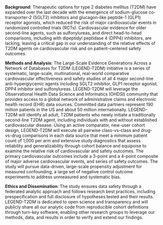 **Background**: Therapeutic options for type 2 diabetes mellitus (T2DM) have expanded over the last decade with the emergence of sodium-glucose co-transporter-2 (SGLT2) inhibitors and glucagon-like peptide-1 (GLP1) receptor agonists, which reduced the risk of major cardiovascular events in randomized controlled trials (RCTs). Cardiovascular evidence for older second-line agents, such as sulfonylureas, and direct head-to-head comparisons, including with dipeptidyl peptidase 4 (DPP4) inhibitors, are lacking, leaving a critical gap in our understanding of the relative effects of T2DM agents on cardiovascular risk and on patient-centered safety outcomes.

**Methods and Analysis**: The Large-Scale Evidence Generations Across a Network of Databases for T2DM (LEGEND-T2DM) initiative is a series of systematic, large-scale, multinational, real-world comparative cardiovascular effectiveness and safety studies of all 4 major second-line anti-hyperglycemic agents including SGLT2 inhibitor, GLP1 receptor agonist, DPP4 inhibitor and sulfonylureas. LEGEND-T2DM will leverage the Observational Health Data Science and Informatics (OHDSI) community that provides access to a global network of administrative claims and electronic health record (EHR) data sources. Committed data partners represent 190 million patients in the US and about 50 million internationally. LEGEND-T2DM will identify all adult, T2DM patients who newly initiate a traditionally second-line T2DM agent, including individuals with and without established cardiovascular disease. Using an active comparator, new-user cohort design, LEGEND-T2DM will execute all pairwise class-vs-class and drug-vs-drug comparisons in each data source that meet a minimum patient count of 1,000 per arm and extensive study diagnostics that assess reliability and generalizability through cohort balance and equipoise to examine the relative risk of cardiovascular and safety outcomes. The primary cardiovascular outcomes include a 3-point and a 4-point composite of major adverse cardiovascular events, and series of safety outcomes. The study will pursue data-driven, large-scale propensity adjustment for measured confounding, a large set of negative control outcome experiments to address unmeasured and systematic bias.

**Ethics and Dissemination**: The study ensures data safety through a federated analytic approach and follows research best practices, including prespecification and full disclosure of hypotheses tested and their results. LEGEND-T2DM is dedicated to open science and transparency and will publicly share all our analytic code from reproducible cohort definitions through turn-key software, enabling other research groups to leverage our methods, data, and results in order to verify and extend our findings.
